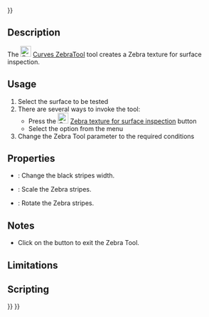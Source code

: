 <languages/>
{{UnfinishedDocu{{#translation:}}}}
<translate>

<!--T:1-->
{{Docnav
|[[Curves_CurveOnSurface|CurveOnSurface]]
|[[Curves_TrimFace|TrimFace]]
|[[Curves_Workbench|Curves]]
|IconL=Curves_CurveOnSurface.svg
|IconR=Curves_TrimFace.svg
|IconC=Curves_workbench_icon.svg
}}

<!--T:2-->
{{GuiCommand
|Name=Curves ZebraTool
|MenuLocation=Surfaces → Zebra Tool
|Workbenches=[[Curves_Workbench|Curves]]
}}

==Description== <!--T:3-->

<!--T:4-->
The [[Image:Curves_ZebraTool.svg|24px]] [[Curves_ZebraTool|Curves ZebraTool]] tool creates a Zebra texture for surface inspection.

==Usage== <!--T:5-->

<!--T:6-->
# Select the surface to be tested
# There are several ways to invoke the tool:
#* Press the [[Image:Curves_ZebraTool.svg|24px]] [[Curves_ZebraTool|Zebra texture for surface inspection]] button
#* Select the {{MenuCommand|Surfaces → Zebra Tool}} option from the menu
# Change the Zebra Tool parameter to the required conditions

==Properties== <!--T:9-->

<!--T:12-->
* {{PropertyData|Black Stripes Width}}: Change the black stripes width.
* {{PropertyData|Scale}}: Scale the Zebra stripes.
* {{PropertyData|Rotation}}: Rotate the Zebra stripes.

==Notes== <!--T:7-->

<!--T:13-->
*Click on the {{Button|Quit}} button to exit the Zebra Tool.

==Limitations== <!--T:8-->


==Scripting== <!--T:10-->


<!--T:11-->
{{Docnav
|[[Curves_CurveOnSurface|CurveOnSurface]]
|[[Curves_TrimFace|TrimFace]]
|[[Curves_Workbench|Curves]]
|IconL=Curves_CurveOnSurface.svg
|IconR=Curves_TrimFace.svg
|IconC=Curves_workbench_icon.svg
}}

</translate>
{{Curves Tools navi{{#translation:}}}}
{{Userdocnavi{{#translation:}}}}